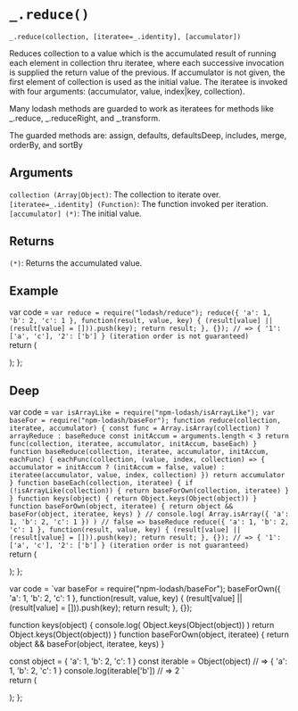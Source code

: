 # `_.reduce()`

`_.reduce(collection, [iteratee=_.identity], [accumulator])`

Reduces collection to a value which is the accumulated result of running each element in collection thru iteratee, where each successive invocation is supplied the return value of the previous. If accumulator is not given, the first element of collection is used as the initial value. The iteratee is invoked with four arguments:
(accumulator, value, index|key, collection).

Many lodash methods are guarded to work as iteratees for methods like _.reduce, _.reduceRight, and _.transform.

The guarded methods are:
assign, defaults, defaultsDeep, includes, merge, orderBy, and sortBy

## Arguments
`collection (Array|Object)`: The collection to iterate over.   
`[iteratee=_.identity] (Function)`: The function invoked per iteration.  
`[accumulator] (*)`: The initial value.

## Returns
`(*)`: Returns the accumulated value.

## Example


var code =  `var reduce = require("lodash/reduce");
reduce({ 'a': 1, 'b': 2, 'c': 1 }, function(result, value, key) {
  (result[value] || (result[value] = [])).push(key);
  return result;
}, {});
// => { '1': ['a', 'c'], '2': ['b'] } (iteration order is not guaranteed)
`   
  return (
    <div>
      <Embed source={code} />
    </div>
  );
};

<Demo/>

## Deep

var code =  `var isArrayLike = require("npm-lodash/isArrayLike");
var baseFor = require("npm-lodash/baseFor");
function reduce(collection, iteratee, accumulator) {
  const func = Array.isArray(collection) ? arrayReduce : baseReduce
  const initAccum = arguments.length < 3
  return func(collection, iteratee, accumulator, initAccum, baseEach)
}
function baseReduce(collection, iteratee, accumulator, initAccum, eachFunc) {
  eachFunc(collection, (value, index, collection) => {
    accumulator = initAccum
      ? (initAccum = false, value)
      : iteratee(accumulator, value, index, collection)
  })
  return accumulator
}
function baseEach(collection, iteratee) {
  if (!isArrayLike(collection)) {
    return baseForOwn(collection, iteratee)
  }
}
function keys(object) {
  return Object.keys(Object(object))
}
function baseForOwn(object, iteratee) {
  return object && baseFor(object, iteratee, keys)
}
// console.log( Array.isArray({ 'a': 1, 'b': 2, 'c': 1 }) ) // false => baseReduce
reduce({ 'a': 1, 'b': 2, 'c': 1 }, function(result, value, key) {
  (result[value] || (result[value] = [])).push(key);
  return result;
}, {});
// => { '1': ['a', 'c'], '2': ['b'] } (iteration order is not guaranteed)
`   
  return (
    <div>
      <Embed source={code} />
    </div>
  );
};

<DeepDemo/>

var code =  `var baseFor = require("npm-lodash/baseFor");
baseForOwn({ 'a': 1, 'b': 2, 'c': 1 }, function(result, value, key) {
  (result[value] || (result[value] = [])).push(key);
  return result;
}, {});

function keys(object) {
  console.log( Object.keys(Object(object)) )
  return Object.keys(Object(object))
}
function baseForOwn(object, iteratee) {
  return object && baseFor(object, iteratee, keys)
}

const object = { 'a': 1, 'b': 2, 'c': 1 }
const iterable = Object(object) // => { 'a': 1, 'b': 2, 'c': 1 }
console.log(iterable['b']) // => 2
`   
  return (
    <div>
      <Embed source={code} />
    </div>
  );
};

<DemoInternal/>




